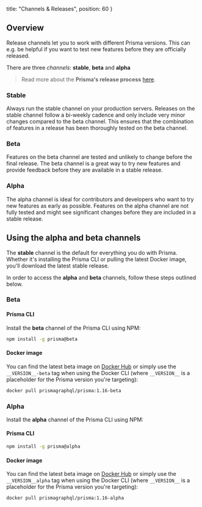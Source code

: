   title: "Channels & Releases",
  position: 60
}

## Overview

Release channels let you to work with different Prisma versions. This can e.g. be helpful if you want to test new features before they are officially released.

There are three _channels_: **stable**, **beta** and **alpha**

> Read more about the **Prisma's release process** [here](https://www.prisma.io/blog/improving-prismas-release-process-yaey8deiwaex/).

### Stable

Always run the stable channel on your production servers. Releases on the stable channel follow a bi-weekly cadence and only include very minor changes compared to the beta channel. This ensures that the combination of features in a release has been thoroughly tested on the beta channel.

### Beta

Features on the beta channel are tested and unlikely to change before the final release. The beta channel is a great way to try new features and provide feedback before they are available in a stable release.

### Alpha

The alpha channel is ideal for contributors and developers who want to try new features as early as possible. Features on the alpha channel are not fully tested and might see significant changes before they are included in a stable release.

## Using the alpha and beta channels

The **stable** channel is the default for everything you do with Prisma. Whether it's installing the Prisma CLI or pulling the latest Docker image, you'll download the latest stable release.

In order to access the **alpha** and **beta** channels, follow these steps outlined below.

### Beta

#### Prisma CLI

Install the **beta** channel of the Prisma CLI using NPM:

```sh
npm install -g prisma@beta
```

#### Docker image

You can find the latest beta image on [Docker Hub](https://hub.docker.com/r/prismagraphql/prisma/tags/) or simply use the `__VERSION__-beta` tag when using the Docker CLI (where `__VERSION__` is a placeholder for the Prisma version you're targeting):

```bash
docker pull prismagraphql/prisma:1.16-beta
```

### Alpha

Install the **alpha** channel of the Prisma CLI using NPM:

#### Prisma CLI

```sh
npm install -g prisma@alpha
```

#### Docker image

You can find the latest beta image on [Docker Hub](https://hub.docker.com/r/prismagraphql/prisma/tags/) or simply use the `__VERSION__alpha` tag when using the Docker CLI (where `__VERSION__` is a placeholder for the Prisma version you're targeting):

```bash
docker pull prismagraphql/prisma:1.16-alpha
```